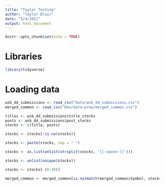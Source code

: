```yaml
---
title: "Taylor Testing"
author: "Taylor Blair"
date: "5/4/2021"
output: html_document
---
```


```r
knitr::opts_chunk$set(echo = TRUE)
```

# Libraries


```r
library(tidyverse)

```

# Loading data

```r
wsb_dd_submissions <- read_csv("Data/wsb_dd_submissions.csv")
merged_common <- read_csv("Dev/data-prep/merged_common.csv")

```

```r
titles <- wsb_dd_submissions$title_stocks
posts <- wsb_dd_submissions$post_stocks
stocks <- c(title, posts)

stocks <- stocks[!is.na(stocks)]

stocks <- paste(stocks, sep = " ")

stocks <- as.list(unlist(strsplit(stocks, '[[:space:]]')))

stocks <- unlist(unique(stocks))

stocks <- stocks[-(0:30)]

merged_common <- merged_common[is.na(match(merged_common$Symbol, stocks)), ]

```

